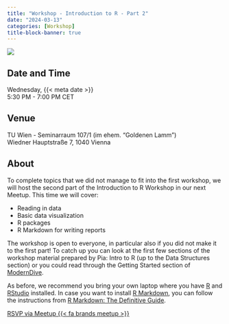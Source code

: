 ```yaml
---
title: "Workshop - Introduction to R - Part 2"
date: "2024-03-13"
categories: [Workshop]
title-block-banner: true
---
```


![](202403.avif){fig-alt="Flyer for the R-Ladies Vienna March 2024 event. All information described is available in the main text below."}

## Date and Time

Wednesday, {{< meta date >}}  
5:30 PM - 7:00 PM CET

## Venue

TU Wien - Seminarraum 107/1 (im ehem. "Goldenen Lamm")  
Wiedner Hauptstraße 7, 1040 Vienna

## About

To complete topics that we did not manage to fit into the first workshop, we will host the second part of the Introduction to R Workshop in our next Meetup. This time we will cover:

-   Reading in data
-   Basic data visualization
-   R packages
-   R Markdown for writing reports

The workshop is open to everyone, in particular also if you did not make it to the first part! To catch up you can look at the first few sections of the workshop material prepared by Pia: Intro to R (up to the Data Structures section) or you could read through the Getting Started section of [ModernDive](https://moderndive.netlify.app/1-getting-started.html).

As before, we recommend you bring your own laptop where you have [R](https://cran.r-project.org/) and [RStudio](https://www.rstudio.com/products/rstudio/download/) installed. In case you want to install [R Markdown](https://rmarkdown.rstudio.com), you can follow the instructions from [R Markdown: The Definitive Guide](https://bookdown.org/yihui/rmarkdown/installation.html).

[RSVP via Meetup {{< fa brands meetup >}}](https://www.meetup.com/rladies-vienna/events/299331598){.btn .btn-outline-primary .rsvp}
